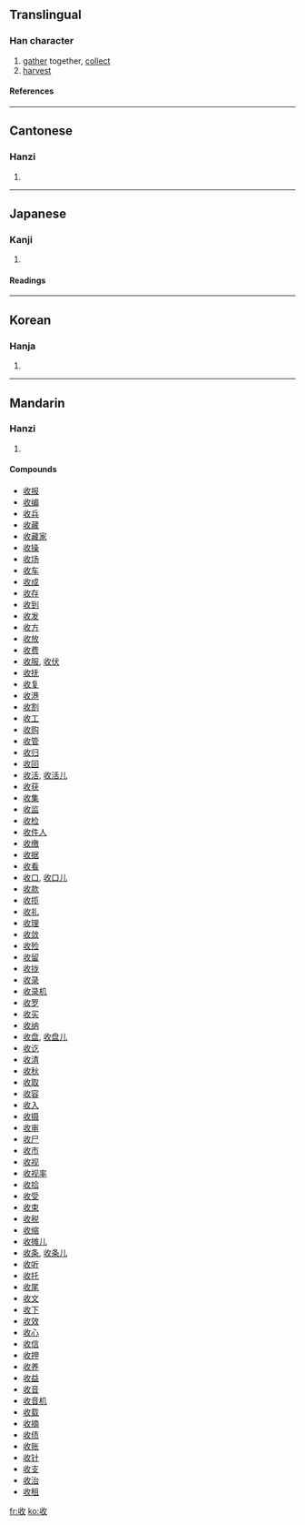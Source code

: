 {{see|収}}

==Translingual==
===Han character===
{{Han char|rn=66|rad=攴|as=02|sn=6|four=2874<sub>0</sub>|canj=女中人大 (VLOK)}}
# [[gather]] together, [[collect]]
# [[harvest]]
====References====
{{Han ref|kx=0468.060|dkj=13110|dj=0815.350|hdz=21448.020|uh=6536|ud=25910|bh=A6AC|bd=42668}}

----
==Cantonese==
===Hanzi===
{{yue-hanzi|jyut=|y=sau1}}
# {{defn|Cantonese}}

----
==Japanese==
===Kanji===
{{ja-kanji|grade=|rs=攴02}}
# {{defn|Japanese}} 
====Readings====
{{ja-readings|on=[[しゅう]] (shū)|kun=[[おさめる]] (osameru)}}

----
==Korean==
===Hanja===
{{ko-hanja|hangeul=수|eumhun=|rv=su|mr=su|y=swu}}
# {{defn|Korean}}

----
==Mandarin==
===Hanzi===
{{cmn-hanzi|pin=[[shōu]] (shou1)|wg=shou<sup>1</sup>}}
# {{defn|Mandarin}}

====Compounds====
*[[收报]]
*[[收编]]
*[[收兵]]
*[[收藏]]
*[[收藏家]]
*[[收操]]
*[[收场]]
*[[收车]]
*[[收成]]
*[[收存]]
*[[收到]]
*[[收发]]
*[[收方]]
*[[收放]]
*[[收费]]
*[[收服]], [[收伏]]
*[[收抚]]
*[[收复]]
*[[收港]]
*[[收割]]
*[[收工]]
*[[收购]]
*[[收管]]
*[[收归]]
*[[收回]]
*[[收活]], [[收活儿]]
*[[收获]]
*[[收集]]
*[[收监]]
*[[收检]]
*[[收件人]]
*[[收缴]]
*[[收据]]
*[[收看]]
*[[收口]], [[收口儿]]
*[[收款]]
*[[收揽]]
*[[收礼]]
*[[收理]]
*[[收敛]]
*[[收殓]]
*[[收留]]
*[[收拢]]
*[[收录]]
*[[收录机]]
*[[收罗]]
*[[收买]]
*[[收纳]]
*[[收盘]], [[收盘儿]]
*[[收讫]]
*[[收清]]
*[[收秋]]
*[[收取]]
*[[收容]]
*[[收入]]
*[[收摄]]
*[[收审]]
*[[收尸]]
*[[收市]]
*[[收视]]
*[[收视率]]
*[[收拾]]
*[[收受]]
*[[收束]]
*[[收税]]
*[[收缩]]
*[[收摊儿]]
*[[收条]], [[收条儿]]
*[[收听]]
*[[收托]]
*[[收尾]]
*[[收文]]
*[[收下]]
*[[收效]]
*[[收心]]
*[[收信]]
*[[收押]]
*[[收养]]
*[[收益]]
*[[收音]]
*[[收音机]]
*[[收载]]
*[[收摘]]
*[[收债]]
*[[收账]]
*[[收针]]
*[[收支]]
*[[收治]]
*[[收租]]

[[fr:收]]
[[ko:收]]